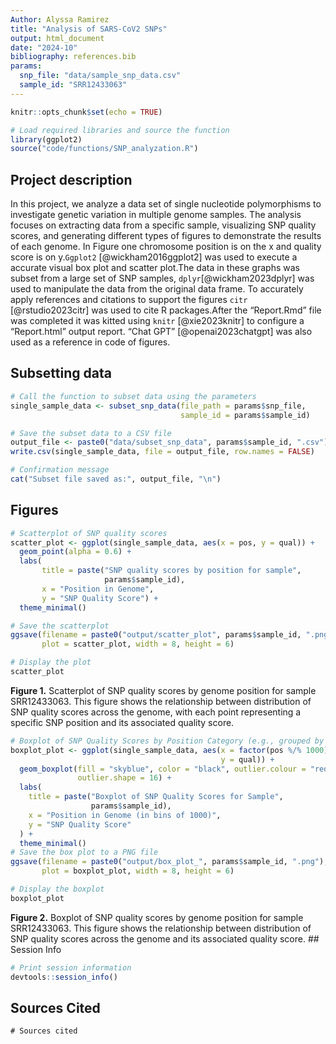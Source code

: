 ```yaml
---
Author: Alyssa Ramirez
title: "Analysis of SARS-CoV2 SNPs"
output: html_document
date: "2024-10"
bibliography: references.bib
params:
  snp_file: "data/sample_snp_data.csv"
  sample_id: "SRR12433063"
---
```


```r
knitr::opts_chunk$set(echo = TRUE)
```

```r
# Load required libraries and source the function
library(ggplot2)
source("code/functions/SNP_analyzation.R")
```

## Project description
In this project, we analyze a data set of single nucleotide polymorphisms to 
investigate genetic variation in multiple genome samples. The analysis focuses 
on extracting data from a specific sample, visualizing SNP quality scores, and
generating different types of figures to demonstrate the results of each
genome. In Figure one chromosome position is on the x and quality score is on 
y.`Ggplot2` [@wickham2016ggplot2] was used to execute a accurate visual box plot and scatter plot.The data in these graphs was subset from a large set of SNP samples, `dplyr`[@wickham2023dplyr] was used to manipulate the data from the original data frame. To accurately apply references and citations to support the figures `citr` [@rstudio2023citr] was used to cite R packages.After the "Report.Rmd" file was completed it was kitted using `knitr` [@xie2023knitr] to configure a "Report.html" output report. "Chat GPT" [@openai2023chatgpt] was also used as a reference in code of figures.

## Subsetting data
```r
# Call the function to subset data using the parameters
single_sample_data <- subset_snp_data(file_path = params$snp_file,
                                      sample_id = params$sample_id)

# Save the subset data to a CSV file
output_file <- paste0("data/subset_snp_data", params$sample_id, ".csv")
write.csv(single_sample_data, file = output_file, row.names = FALSE)

# Confirmation message
cat("Subset file saved as:", output_file, "\n")

```

## Figures
```r
# Scatterplot of SNP quality scores
scatter_plot <- ggplot(single_sample_data, aes(x = pos, y = qual)) +
  geom_point(alpha = 0.6) +
  labs(
       title = paste("SNP quality scores by position for sample",
                     params$sample_id),
       x = "Position in Genome",
       y = "SNP Quality Score") +
  theme_minimal()

# Save the scatterplot
ggsave(filename = paste0("output/scatter_plot", params$sample_id, ".png"),
       plot = scatter_plot, width = 8, height = 6)

# Display the plot
scatter_plot
```

**Figure 1.** Scatterplot of SNP quality scores by genome position for sample SRR12433063. This figure shows the relationship between distribution of SNP quality scores across the genome, with each point representing a specific SNP position and its associated quality score.

```r
# Boxplot of SNP Quality Scores by Position Category (e.g., grouped by bins)
boxplot_plot <- ggplot(single_sample_data, aes(x = factor(pos %/% 1000),
                                               y = qual)) +
  geom_boxplot(fill = "skyblue", color = "black", outlier.colour = "red",
               outlier.shape = 16) +
  labs(
    title = paste("Boxplot of SNP Quality Scores for Sample",
                  params$sample_id),
    x = "Position in Genome (in bins of 1000)",
    y = "SNP Quality Score"
  ) +
  theme_minimal()
# Save the box plot to a PNG file
ggsave(filename = paste0("output/box_plot_", params$sample_id, ".png"),
       plot = boxplot_plot, width = 8, height = 6)

# Display the boxplot
boxplot_plot
```

**Figure 2.** Boxplot of SNP quality scores by genome position for sample SRR12433063. This figure shows the relationship between distribution of SNP quality scores across the genome and its associated quality score.
## Session Info
```r
# Print session information
devtools::session_info()
```

## Sources Cited
```r-cite-sources
# Sources cited
```






